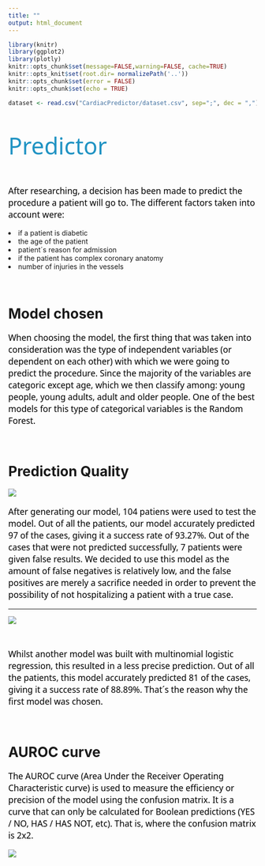 ```yaml
---
title: ""
output: html_document
---
```

```r
library(knitr)
library(ggplot2)
library(plotly)
knitr::opts_chunk$set(message=FALSE,warning=FALSE, cache=TRUE)
knitr::opts_knit$set(root.dir= normalizePath('..'))
knitr::opts_chunk$set(error = FALSE)
knitr::opts_chunk$set(echo = TRUE)
```


```r
dataset <- read.csv("CardiacPredictor/dataset.csv", sep=";", dec = ",")
```

<p style="font-family: Noto Sans, sans-serif; font-size:35pt; font-style:normal; color:#2093C3">
    Predictor
</p>
<p style="font-family: Noto Sans, sans-serif; font-size:13pt; font-style:normal; color:#000000">
After researching, a decision has been made to predict the procedure a patient will go to.
The different factors taken into account were: 
<li> if a patient is diabetic </li>
<li> the age of the patient </li>
<li> patient´s reason for admission </li>
<li> if the patient has complex coronary anatomy </li>
<li> number of injuries in the vessels </li>
 </p>

  <p><br></p>
  
# Model chosen
<p style="font-family: Noto Sans, sans-serif; font-size:13pt; font-style:normal; color:#000000">
When choosing the model, the first thing that was taken into consideration was the type of independent variables (or dependent on each other) with which we were going to predict the procedure.
Since the majority of the variables are categoric except age, which we then classify among: young people, young adults, adult and older people. One of the best models for this type of categorical variables is the Random Forest.
 </p>

<p><br></p>
# Prediction Quality

![](images/Matrix3.png) 
<p style="font-family: Noto Sans, sans-serif; font-size:13pt; font-style:normal; color:#000000">
After generating our model, 104 patiens were used to test the model. Out of all the patients, our model accurately predicted 97 of the cases, giving it a success rate of 93.27%. Out of the cases that were not predicted successfully, 7 patients were given false results. We decided to use this model as the amount of false negatives is relatively low, and the false positives are merely a sacrifice needed in order to prevent the possibility of not hospitalizing a patient with a true case.
 </p>

***
![](images/Matrix4.png)
<p><br></p>

<p style="font-family: Noto Sans, sans-serif; font-size:13pt; font-style:normal; color:#000000">
Whilst another model was built with multinomial logistic regression, this resulted in a less precise prediction. Out of all the patients, this model accurately predicted 81 of the cases, giving it a success rate of 88.89%.
That´s the reason why the first model was chosen.
</p>

<p><br></p>


# AUROC curve
<p style="font-family: Noto Sans, sans-serif; font-size:13pt; font-style:normal; color:#000000">
The AUROC curve (Area Under the Receiver Operating Characteristic curve) is used to measure the efficiency or precision of the model using the confusion matrix. It is a curve that can only be calculated for Boolean predictions (YES / NO, HAS / HAS NOT, etc). That is, where the confusion matrix is 2x2.
 </p>


![](images/AUROC.jpeg)


